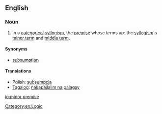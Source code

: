 ==English==

===Noun===
{{en-noun|head=[[minor]] [[premise]]|s}}

# {{context|logic}} In a [[categorical]] [[syllogism]], the [[premise]] whose terms are the [[syllogism]]'s [[minor term]] and [[middle term]]. 

====Synonyms====
* [[subsumption]]

====Translations====
* Polish: [[subsumpcja]]
* [[Tagalog]]: [[nakapailalim na palagay]]

[[Category:en:Logic]]

[[io:minor premise]]